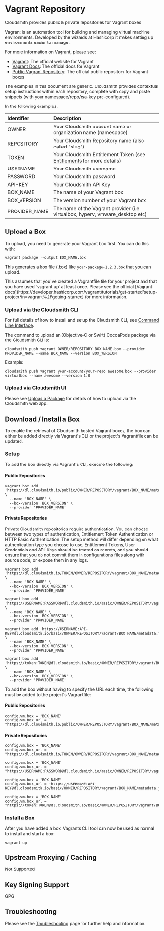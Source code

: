 
# Vagrant Repository

Cloudsmith provides public & private repositories for Vagrant boxes

Vagrant is an automation tool for building and managing virtual machine environments. Developed by the wizards at Hashicorp it makes setting up environments easier to manage.

For more information on Vagrant, please see:

- [Vagrant](https://developer.hashicorp.com/vagrant): The official website for Vagrant
- [Vagrant Docs](https://developer.hashicorp.com/vagrant/docs): The official docs for Vagrant
- [Public Vagrant Repository](https://portal.cloud.hashicorp.com/vagrant/discover): The official public repository for Vagrant boxes

<Note variant="note" headline="Contextual Documentation">
The examples in this document are generic. Cloudsmith provides contextual setup instructions within each repository, complete with copy and paste snippets (with your namespace/repo/rsa-key pre-configured).
</Note>

In the following examples: 

| Identifier    | Description                                                                               |
| :------------ | :---------------------------------------------------------------------------------------- |
| OWNER         | Your Cloudsmith account name or organization name (namespace)                             |
| REPOSITORY    | Your Cloudsmith Repository name (also called "slug")                                      |
| TOKEN         | Your Cloudsmith Entitlement Token (see [Entitlements](/software-distribution/entitlement-tokens) for more details) |
| USERNAME      | Your Cloudsmith username                                                                  |
| PASSWORD      | Your Cloudsmith password                                                                  |
| API-KEY       | Your Cloudsmith API Key                                                                   |
| BOX_NAME      | The name of your Vagrant box                                                              |
| BOX_VERSION   | The version number of your Vagrant box                                                    |
| PROVIDER_NAME | The name of the Vagrant provider (i.e virtualbox, hyperv, vmware_desktop etc)             |

## Upload a Box

To upload, you need to generate your Vagrant box first. You can do this with:

```shell
vagrant package --output BOX_NAME.box
```

This generates a box file (.box) like `your-package-1.2.3.box` that you can upload.

<Note variant="note" headline="Note">
This assumes that you've created a Vagrantfile file for your project and that you have used `vagrant up` at least once. Please see the official [Vagrant docs](https://developer.hashicorp.com/vagrant/tutorials/get-started/setup-project?in=vagrant%2Fgetting-started) for more information.
</Note>

### Upload via the Cloudsmith CLI

For full details of how to install and setup the Cloudsmith CLI, see [Command Line Interface](/developer-tools/cli).

The command to upload an (Objective-C or Swift) CocoaPods package via the Cloudsmith CLI is: 

```shell
cloudsmith push vagrant OWNER/REPOSITORY BOX_NAME.box --provider PROVIDER_NAME --name BOX_NAME --version BOX_VERSION
```

Example:

```shell
cloudsmith push vagrant your-account/your-repo awesome.box --provider virtualbox --name awesome --version 1.0
```

### Upload via Cloudsmith UI

Please see [Upload a Package](/artifact-management/package-upload) for details of how to upload via the Cloudsmith web app.

## Download / Install a Box

To enable the retrieval of Cloudsmith hosted Vagrant boxes, the box can either be added directly via Vagrant's CLI or the project's Vagrantfile can be updated. 

### Setup

To add the box directly via Vagrant's CLI, execute the following:

#### Public Repositories

```shell
vagrant box add 'https://dl.cloudsmith.io/public/OWNER/REPOSITORY/vagrant/BOX_NAME/metadata.json' \
  --name 'BOX_NAME' \
  --box-version 'BOX_VERSION' \
  --provider 'PROVIDER_NAME'
```

#### Private Repositories

<Note variant="note" headline="Private Repositories">
Private Cloudsmith repositories require authentication.  You can choose between two types of authentication, Entitlement Token Authentication or HTTP Basic Authentication. 
The setup method will differ depending on what authentication type you choose to use.
</Note>

<Note variant="warning" headline="Warning">
Entitlement Tokens, User Credentials and API-Keys should be treated as secrets, and you should ensure that you do not commit them in configurations files along with source code, or expose them in any logs.
</Note>

```shell Entitlement Token Auth
vagrant box add 'https://dl.cloudsmith.io/TOKEN/OWNER/REPOSITORY/vagrant/BOX_NAME/metadata.json' \
  --name 'BOX_NAME' \
  --box-version 'BOX_VERSION' \
  --provider 'PROVIDER_NAME'
```
```shell HTTP Basic Auth (User & Pass)
vagrant box add 'https://USERNAME:PASSWORD@dl.cloudsmith.io/basic/OWNER/REPOSITORY/vagrant/BOX_NAME/metadata.json' \
  --name 'BOX_NAME' \
  --box-version 'BOX_VERSION' \
  --provider 'PROVIDER_NAME'
```
```shell HTTP Basic Auth (API Key)
vagrant box add 'https://USERNAME:API-KEY@dl.cloudsmith.io/basic/OWNER/REPOSITORY/vagrant/BOX_NAME/metadata.json' \
  --name 'BOX_NAME' \
  --box-version 'BOX_VERSION' \
  --provider 'PROVIDER_NAME'
```
```shell HTTP Basic Auth (Token)
vagrant box add 'https://token:TOKEN@dl.cloudsmith.io/basic/OWNER/REPOSITORY/vagrant/BOX_NAME/metadata.json' \
  --name 'BOX_NAME' \
  --box-version 'BOX_VERSION' \
  --provider 'PROVIDER_NAME'
```

To add the box without having to specify the URL each time, the following must be added to the project's Vagrantfile:

#### Public Repositories

```shell
config.vm.box = "BOX_NAME"
config.vm.box_url = "https://dl.cloudsmith.io/public/OWNER/REPOSITORY/vagrant/BOX_NAME/metadata.json"
```

#### Private Repositories

```shell Entitlement Token Auth
config.vm.box = "BOX_NAME"
config.vm.box_url = "https://dl.cloudsmith.io/TOKEN/OWNER/REPOSITORY/vagrant/BOX_NAME/metadata.json"
```
```shell HTTP Basic Auth (User & Pass)
config.vm.box = "BOX_NAME"
config.vm.box_url = "https://USERNAME:PASSWORD@dl.cloudsmith.io/basic/OWNER/REPOSITORY/vagrant/BOX_NAME/metadata.json"
```
```shell HTTP Basic Auth (API Key)
config.vm.box = "BOX_NAME"
config.vm.box_url = "https://USERNAME:API-KEY@dl.cloudsmith.io/basic/OWNER/REPOSITORY/vagrant/BOX_NAME/metadata.json"
```
```shell HTTP Basic Auth (Token)
config.vm.box = "BOX_NAME"
config.vm.box_url = "https://token:TOKEN@dl.cloudsmith.io/basic/OWNER/REPOSITORY/vagrant/BOX_NAME/metadata.json"
```

### Install a Box

After you have added a box, Vagrants CLI tool can now be used as normal to install and start a box: 

```shell
vagrant up
```

## Upstream Proxying / Caching

<Tag variant="dark-grey" theme="legacy">Not Supported</Tag>

## Key Signing Support

<Tag variant="blue" theme="legacy">GPG</Tag>

## Troubleshooting

Please see the [Troubleshooting](/troubleshooting) page for further help and information.
